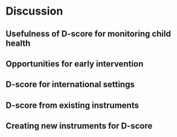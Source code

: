 # Discussion {#discussion}

## Usefulness of D-score for monitoring child health

## Opportunities for early intervention

## D-score for international settings

## D-score from existing instruments

## Creating new instruments for D-score
